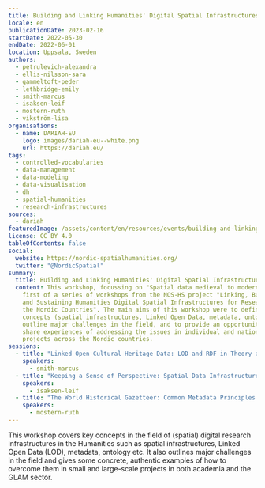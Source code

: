 ```yaml
---
title: Building and Linking Humanities' Digital Spatial Infrastructures
locale: en
publicationDate: 2023-02-16
startDate: 2022-05-30
endDate: 2022-06-01
location: Uppsala, Sweden
authors:
  - petrulevich-alexandra
  - ellis-nilsson-sara
  - gammeltoft-peder
  - lethbridge-emily
  - smith-marcus
  - isaksen-leif
  - mostern-ruth
  - vikström-lisa
organisations:
  - name: DARIAH-EU
    logo: images/dariah-eu--white.png
    url: https://dariah.eu/
tags:
  - controlled-vocabularies
  - data-management
  - data-modeling
  - data-visualisation
  - dh
  - spatial-humanities
  - research-infrastructures
sources:
  - dariah
featuredImage: /assets/content/en/resources/events/building-and-linking-humanities-digital-spatial-infrastructures-for-research-in-the-nordic-countries/image.jpg
license: CC BY 4.0
tableOfContents: false
social:
  website: https://nordic-spatialhumanities.org/
  twitter: "@NordicSpatial"
summary:
  title: Building and Linking Humanities' Digital Spatial Infrastructures
  content: This workshop, focussing on "Spatial data medieval to modern", is the
    first of a series of workshops from the NOS-HS project "Linking, Building,
    and Sustaining Humanities Digital Spatial Infrastructures for Research in
    the Nordic Countries". The main aims of this workshop were to define key
    concepts (spatial infrastructures, Linked Open Data, metadata, ontology),
    outline major challenges in the field, and to provide an opportunity to
    share experiences of addressing the issues in individual and national
    projects across the Nordic countries.
sessions:
  - title: "Linked Open Cultural Heritage Data: LOD and RDF in Theory and Practice"
    speakers:
      - smith-marcus
  - title: "Keeping a Sense of Perspective: Spatial Data Infrastructures and the Humanities"
    speakers:
      - isaksen-leif
  - title: "The World Historical Gazetteer: Common Metadata Principles and Common Vocabularies and Ontologies"
    speakers:
      - mostern-ruth
---
```

This workshop covers key concepts in the field of (spatial) digital research infrastructures in the Humanities such as spatial infrastructures, Linked Open Data (LOD), metadata, ontology etc. It also outlines major challenges in the field and gives some concrete, authentic examples of how to overcome them in small and large-scale projects in both academia and the GLAM sector.
